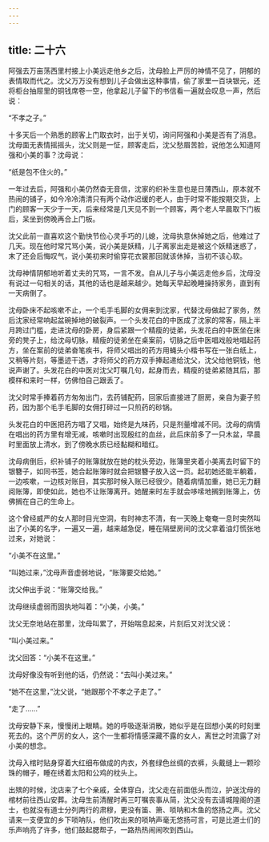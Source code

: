 ```yaml
---
---
---
```

title: 二十六
---



阿强去万亩荡西里村接上小美远走他乡之后，沈母脸上严厉的神情不见了，阴郁的表情取而代之。沈父万万没有想到儿子会做出这种事情，偷了家里一百块银元，还将柜台抽屉里的铜钱席卷一空，他拿起儿子留下的书信看一遍就会叹息一声，然后说：

“不孝之子。”

十多天后一个熟悉的顾客上门取衣时，出于关切，询问阿强和小美是否有了消息。沈母面无表情摇摇头，沈父则是一怔，顾客走后，沈父愁眉苦脸，说他怎么知道阿强和小美的事？沈母说：

“纸是包不住火的。”

一年过去后，阿强和小美仍然杳无音信，沈家的织补生意也是日薄西山，原本就不热闹的铺子，如今冷冷清清只有两个动作迟缓的老人，由于时常不能按期交货，上门的顾客一天少于一天，后来经常是几天见不到一个顾客，两个老人早晨取下门板后，呆坐到傍晚再合上门板。

沈父此前一直喜欢这个勤快节俭心灵手巧的儿媳，沈母执意休掉她之后，他难过了几天。现在他时常咒骂小美，说小美是妖精，儿子离家出走是被这个妖精迷惑了，末了还会后悔叹气，说小美初来时偷穿花衣裳那回就该休掉，当初不该心软。

沈母神情阴郁地听着丈夫的咒骂，一言不发。自从儿子与小美远走他乡后，沈母没有说过一句相关的话，其他的话也是越来越少。她每天早起晚睡操持家务，直到有一天病倒了。

沈母卧床不起咳嗽不止，一个毛手毛脚的女佣来到沈家，代替沈母做起了家务，然后沈家经常响起盆碗掉地的破裂声。一个头发花白的中医成了沈家的常客，隔上半月跨过门槛，走进沈母的卧房，身后紧跟一个精瘦的徒弟，头发花白的中医坐在床旁的凳子上，给沈母切脉，精瘦的徒弟坐在桌案前，切脉之后中医唱戏般地唱起药方，坐在案前的徒弟奋笔疾书，将师父唱出的药方用蝇头小楷书写在一张白纸上，又稍等片刻，等墨迹干透，才将师父的药方双手捧起递给沈父，沈父给他铜钱，他说声谢了。头发花白的中医对沈父叮嘱几句，起身而去，精瘦的徒弟紧随其后，那模样和来时一样，仿佛怕自己跟丢了。

沈父时常手捧着药方匆匆出门，去药铺配药，回家后直接进了厨房，亲自为妻子煎药，因为那个毛手毛脚的女佣打碎过一只煎药的砂锅。

头发花白的中医把药方唱了又唱，始终是九味药，只是剂量增减不同。沈母的病情在唱出的药方里有增无减，咳嗽时出现殷红的血丝，此后床前多了一只木盆，早晨时里面放上清水，到了傍晚水质已经黏糊和暗红。

沈母病倒后，织补铺子的账簿就放在她的枕头旁边，账簿里夹着小美离去时留下的银簪子，如同书签，她合起账簿时就会把银簪子放入这一页。起初她还能半躺着，一边咳嗽，一边核对账目，其实那时候入账已经很少。随着病情加重，她已无力翻阅账簿，即使如此，她也不让账簿离开。她醒来时左手就会哆嗦地搁到账簿上，仿佛搁在自己的生命上。

这个曾经威严的女人那时目光空洞，有时神志不清，有一天晚上奄奄一息时突然叫出了小美的名字，一遍又一遍，越来越急促，睡在隔壁房间的沈父拿着油灯慌张地过来，对她说：

“小美不在这里。”

“叫她过来，”沈母声音虚弱地说，“账簿要交给她。”

沈父伸出手说：“账簿交给我。”

沈母继续虚弱而固执地叫着：“小美，小美。”

沈父无奈地站在那里，沈母叫累了，开始喘息起来，片刻后又对沈父说：

“叫小美过来。”

沈父回答：“小美不在这里。”

沈母好像没有听到他的话，仍然说：“去叫小美过来。”

“她不在这里，”沈父说，“她跟那个不孝之子走了。”

“走了……”

沈母安静下来，慢慢闭上眼睛。她的呼吸逐渐消散，她似乎是在回想小美的时刻里死去的。这个严厉的女人，这个一生都将情感深藏不露的女人，离世之时流露了对小美的想念。

沈母入棺时贴身穿着大红细布做成的内衣，外套绿色丝绸的衣裤，头戴缝上一颗珍珠的帽子，睡在绣着太阳和公鸡的枕头上。

出殡的时候，沈店来了七个亲戚，全体穿白，沈父走在前面低头而泣，护送沈母的棺材前往西山安葬。沈母生前清醒时再三叮嘱丧事从简，沈父没有去请城隍阁的道士，也就没有道士分列两行的肃穆，更没有笛、箫、唢呐和木鱼的悠扬之声。沈父请来一支便宜的乡下唢呐队，他们吹出来的唢呐声毫无悠扬可言，可是比道士们的乐声响亮了许多，他们鼓起腮帮子，一路热热闹闹吹到西山。